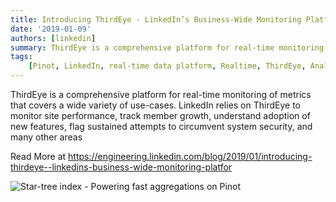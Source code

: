 ```yaml
---
title: Introducing ThirdEye - LinkedIn’s Business-Wide Monitoring Platform
date: '2019-01-09'
authors: [linkedin]
summary: ThirdEye is a comprehensive platform for real-time monitoring of metrics that covers a wide variety of use-cases.
tags:
    [Pinot, LinkedIn, real-time data platform, Realtime, ThirdEye, Analytics, User-Facing Analytics]
---
```


ThirdEye is a comprehensive platform for real-time monitoring of metrics that covers a wide variety of use-cases. LinkedIn relies on ThirdEye to monitor site performance, track member growth, understand adoption of new features, flag sustained attempts to circumvent system security, and many other areas

Read More at https://engineering.linkedin.com/blog/2019/01/introducing-thirdeye--linkedins-business-wide-monitoring-platfor

![Star-tree index - Powering fast aggregations on Pinot](https://content.linkedin.com/content/dam/engineering/site-assets/images/blog/posts/2019/06/startree3.png)
